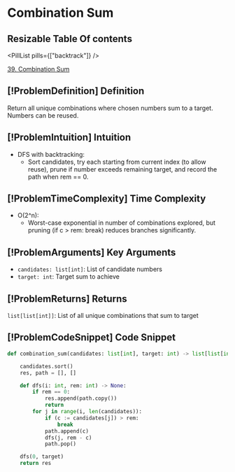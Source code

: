 # Combination Sum

## Resizable Table Of contents

<DifficultyBadge difficulty="medium" />

<PillList pills={["backtrack"]} />

[39. Combination Sum](https://leetcode.com/problems/combination-sum)

## [!ProblemDefinition] Definition

Return all unique combinations where chosen numbers sum to a target. Numbers can be reused.

## [!ProblemIntuition] Intuition

- DFS with backtracking:
    - Sort candidates, try each starting from current index (to allow reuse), prune if number exceeds remaining target, and record the path when rem == 0.

## [!ProblemTimeComplexity] Time Complexity

- O(2^n):
    - Worst-case exponential in number of combinations explored, but pruning (if c > rem: break) reduces branches significantly.

## [!ProblemArguments] Key Arguments

- `candidates: list[int]`: List of candidate numbers
- `target: int`: Target sum to achieve

## [!ProblemReturns] Returns

`list[list[int]]`: List of all unique combinations that sum to target

## [!ProblemCodeSnippet] Code Snippet

```python meta="source=problems/39-combination-sum/solution.py"
def combination_sum(candidates: list[int], target: int) -> list[list[int]]:

    candidates.sort()
    res, path = [], []

    def dfs(i: int, rem: int) -> None:
        if rem == 0:
            res.append(path.copy())
            return
        for j in range(i, len(candidates)):
            if (c := candidates[j]) > rem:
                break
            path.append(c)
            dfs(j, rem - c)
            path.pop()

    dfs(0, target)
    return res
```

